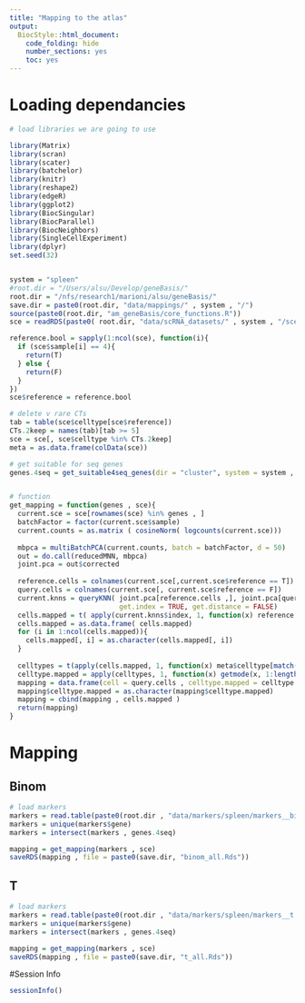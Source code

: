 ```yaml
---
title: "Mapping to the atlas"
output:
  BiocStyle::html_document:
    code_folding: hide
    number_sections: yes
    toc: yes  
---
```

# Loading dependancies


```r
# load libraries we are going to use

library(Matrix)
library(scran)
library(scater)
library(batchelor)
library(knitr)
library(reshape2)
library(edgeR)
library(ggplot2)
library(BiocSingular)
library(BiocParallel)
library(BiocNeighbors)
library(SingleCellExperiment)
library(dplyr)
set.seed(32)


system = "spleen"
#root.dir = "/Users/alsu/Develop/geneBasis/"
root.dir = "/nfs/research1/marioni/alsu/geneBasis/"
save.dir = paste0(root.dir, "data/mappings/" , system , "/")
source(paste0(root.dir, "am_geneBasis/core_functions.R"))
sce = readRDS(paste0( root.dir, "data/scRNA_datasets/" , system , "/sce_" , system , ".Rds"))

reference.bool = sapply(1:ncol(sce), function(i){
  if (sce$sample[i] == 4){
    return(T)
  } else {
    return(F)
  }
})
sce$reference = reference.bool

# delete v rare CTs
tab = table(sce$celltype[sce$reference])
CTs.2keep = names(tab)[tab >= 5]
sce = sce[, sce$celltype %in% CTs.2keep] 
meta = as.data.frame(colData(sce))

# get suitable for seq genes
genes.4seq = get_suitable4seq_genes(dir = "cluster", system = system , mean.thresh = 7, max.thresh = 350)


# function
get_mapping = function(genes , sce){
  current.sce = sce[rownames(sce) %in% genes , ]
  batchFactor = factor(current.sce$sample)
  current.counts = as.matrix ( cosineNorm( logcounts(current.sce)))
  
  mbpca = multiBatchPCA(current.counts, batch = batchFactor, d = 50)
  out = do.call(reducedMNN, mbpca)
  joint.pca = out$corrected
  
  reference.cells = colnames(current.sce[,current.sce$reference == T])
  query.cells = colnames(current.sce[, current.sce$reference == F])
  current.knns = queryKNN( joint.pca[reference.cells ,], joint.pca[query.cells ,], k = 10,
                           get.index = TRUE, get.distance = FALSE)
  cells.mapped = t( apply(current.knns$index, 1, function(x) reference.cells[x]) )
  cells.mapped = as.data.frame( cells.mapped) 
  for (i in 1:ncol(cells.mapped)){
    cells.mapped[, i] = as.character(cells.mapped[, i])
  }
  
  celltypes = t(apply(cells.mapped, 1, function(x) meta$celltype[match(x, meta$cell)]))
  celltype.mapped = apply(celltypes, 1, function(x) getmode(x, 1:length(x)))
  mapping = data.frame(cell = query.cells , celltype.mapped = celltype.mapped , n.genes = length(genes))
  mapping$celltype.mapped = as.character(mapping$celltype.mapped)
  mapping = cbind(mapping , cells.mapped )
  return(mapping)
}


```

# Mapping

## Binom

```r

# load markers
markers = read.table(paste0(root.dir , "data/markers/spleen/markers__binom.tab") , header = T, sep = "\t")
markers = unique(markers$gene)
markers = intersect(markers , genes.4seq)

mapping = get_mapping(markers , sce)
saveRDS(mapping , file = paste0(save.dir, "binom_all.Rds"))


```

## T

```r

# load markers
markers = read.table(paste0(root.dir , "data/markers/spleen/markers__t.tab") , header = T, sep = "\t")
markers = unique(markers$gene)
markers = intersect(markers , genes.4seq)

mapping = get_mapping(markers , sce)
saveRDS(mapping , file = paste0(save.dir, "t_all.Rds"))


```

#Session Info

```r
sessionInfo()
```
